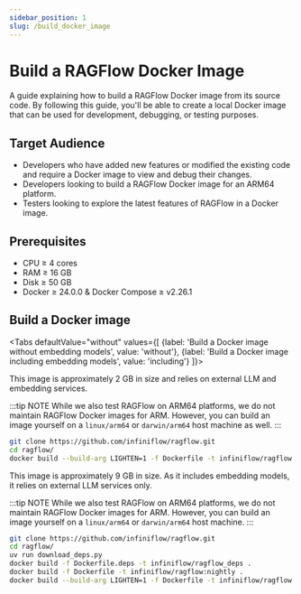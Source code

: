 ```yaml
---
sidebar_position: 1
slug: /build_docker_image
---
```


# Build a RAGFlow Docker Image

A guide explaining how to build a RAGFlow Docker image from its source code. By following this guide, you'll be able to create a local Docker image that can be used for development, debugging, or testing purposes.

## Target Audience

- Developers who have added new features or modified the existing code and require a Docker image to view and debug their changes.
- Developers looking to build a RAGFlow Docker image for an ARM64 platform.
- Testers looking to explore the latest features of RAGFlow in a Docker image.

## Prerequisites

- CPU &ge; 4 cores
- RAM &ge; 16 GB
- Disk &ge; 50 GB
- Docker &ge; 24.0.0 & Docker Compose &ge; v2.26.1

## Build a Docker image

<Tabs
  defaultValue="without"
  values={[
    {label: 'Build a Docker image without embedding models', value: 'without'},
    {label: 'Build a Docker image including embedding models', value: 'including'}
  ]}>
  <TabItem value="without">

This image is approximately 2 GB in size and relies on external LLM and embedding services.

:::tip NOTE
While we also test RAGFlow on ARM64 platforms, we do not maintain RAGFlow Docker images for ARM. However, you can build an image yourself on a `linux/arm64` or `darwin/arm64` host machine as well.
:::

```bash
git clone https://github.com/infiniflow/ragflow.git
cd ragflow/
docker build --build-arg LIGHTEN=1 -f Dockerfile -t infiniflow/ragflow:nightly-slim .
```


  </TabItem>
  <TabItem value="including">

This image is approximately 9 GB in size. As it includes embedding models, it relies on external LLM services only.  

:::tip NOTE
While we also test RAGFlow on ARM64 platforms, we do not maintain RAGFlow Docker images for ARM. However, you can build an image yourself on a `linux/arm64` or `darwin/arm64` host machine.
:::

```bash
git clone https://github.com/infiniflow/ragflow.git
cd ragflow/
uv run download_deps.py
docker build -f Dockerfile.deps -t infiniflow/ragflow_deps .
docker build -f Dockerfile -t infiniflow/ragflow:nightly .
docker build --build-arg LIGHTEN=1 -f Dockerfile -t infiniflow/ragflow:nightly-slim .
```

  </TabItem>
</Tabs>

